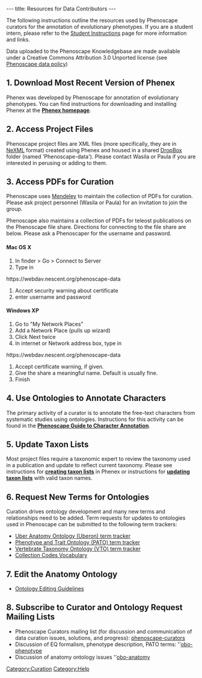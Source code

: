 ---
title: Resources for Data Contributors
---

The following instructions outline the resources used by Phenoscape curators for the annotation of evolutionary phenotypes.  If you are a student intern, please refer to the [http://phenoscape.org/wiki/Student_Instructions Student Instructions] page for more information and links.

Data uploaded to the Phenoscape Knowledgebase are made available under a Creative Commons Attribution 3.0 Unported license (see [http://phenoscape.org/wiki/Phenoscape_data_policy Phenoscape data policy])

==1. Download Most Recent Version of Phenex==

Phenex was developed by Phenoscape for annotation of evolutionary phenotypes.  You can find instructions for downloading and installing Phenex at the [[Phenex|'''Phenex homepage''']].

==2. Access Project Files==

Phenoscape project files are XML files (more specifically, they are in [http://nexml.org NeXML] format) created using Phenex and housed in a shared [http://www.dropbox.com DropBox] folder (named 'Phenoscape-data').  Please contact Wasila or Paula if you are interested in perusing or adding to them.

==3. Access PDFs for Curation ==

Phenoscape uses [http://www.mendeley.com/ Mendeley] to maintain the collection of PDFs for curation. Please ask project personnel (Wasila or Paula) for an invitation to join the group.

Phenoscape also maintains a collection of PDFs for teleost publications on the Phenoscape file share. Directions for connecting to the file share are below.  Please ask a Phenoscaper for the username and password.

====Mac OS X====
# In finder > Go > Connect to Server
# Type in
<nowiki>https://webdav.nescent.org/phenoscape-data</nowiki> 
# Accept security warning about certificate
# enter username and password

====Windows XP====
# Go to "My Network Places"
# Add a Network Place (pulls up wizard)
# Click Next twice
# In internet or Network address box, type in
<nowiki>https://webdav.nescent.org/phenoscape-data</nowiki> 
# Accept certificate warning, if given.
# Give the share a meaningful name. Default is usually fine.
# Finish

==4. Use Ontologies to Annotate Characters ==

The primary activity of a curator is to annotate the free-text characters from systematic studies using ontologies.  Instructions for this activity can be found in the [[Guide to Character Annotation | '''Phenoscape Guide to Character Annotation''']].

==5. Update Taxon Lists==

Most project files require a taxonomic expert to review the taxonomy used in a publication and update to reflect current taxonomy. Please see instructions for [[Creating Taxon Lists| '''creating taxon lists''']] in Phenex or instructions for [[Update Taxon Lists| '''updating taxon lists''']] with valid taxon names.

==6. Request New Terms for Ontologies==

Curation drives ontology development and many new terms and relationships need to be added. Term requests for updates to ontologies used in Phenoscape can be submitted to the following term trackers:

* [https://github.com/cmungall/uberon/issues Uber Anatomy Ontology (Uberon) term tracker]
* [http://sourceforge.net/tracker/?group_id=76834&atid=595654 Phenotype and Trait Ontology (PATO) term tracker]
* [http://sourceforge.net/tracker/?group_id=224046&atid=2519810 Vertebrate Taxonomy Ontology (VTO) term tracker]
* [http://phenoscape.org/wiki/Ontologies#Fish_Collection_Codes_Vocabulary Collection Codes Vocabulary]

==7. Edit the Anatomy Ontology ==
* [http://phenoscape.org/wiki/Ontology_workflow Ontology Editing Guidelines]

==8. Subscribe to Curator and Ontology Request Mailing Lists ==
* Phenoscape Curators mailing list (for discussion and communication of data curation issues, solutions, and progress):  [http://lists.sourceforge.net/lists/listinfo/phenoscape-curators phenoscape-curators]
* Discussion of EQ formalism, phenotype description, PATO terms:  ''[https://lists.sourceforge.net/mailman/listinfo/obo-phenotype obo-phenotype]
* Discussion of anatomy ontology issues ''[https://lists.sourceforge.net/lists/listinfo/obo-anatomy obo-anatomy]

[[Category:Curation]]
[[Category:Help]]